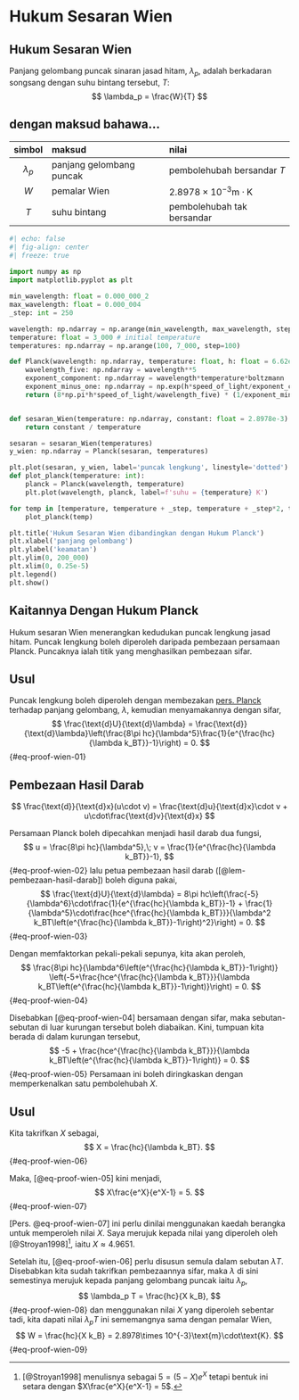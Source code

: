 # Hukum Sesaran Wien

:::::{.callout-note appearance="minimal"}
##
::::{#thm-sesaran-wien}
## Hukum Sesaran Wien
Panjang gelombang puncak sinaran jasad hitam, $\lambda_p$, adalah berkadaran songsang dengan suhu bintang tersebut, $T$:
$$
    \lambda_p = \frac{W}{T}
$$

:::{.callout-tip collapse=true}
## dengan maksud bahawa...

| simbol | maksud | nilai |
| :---: | :--- | :--- |
| $\lambda_p$ | panjang gelombang puncak | pembolehubah bersandar $T$ |
| $W$ | pemalar Wien | $2.8978\times 10^{−3} \text{m}\cdot\text{K}$ |
| $T$ | suhu bintang | pembolehubah tak bersandar |

:::
::::
:::::

```python
#| echo: false
#| fig-align: center
#| freeze: true
 
import numpy as np
import matplotlib.pyplot as plt

min_wavelength: float = 0.000_000_2
max_wavelength: float = 0.000_004
_step: int = 250

wavelength: np.ndarray = np.arange(min_wavelength, max_wavelength, step=0.2e-7)
temperature: float = 3_000 # initial temperature
temperatures: np.ndarray = np.arange(100, 7_000, step=100)

def Planck(wavelength: np.ndarray, temperature: float, h: float = 6.62e-34, boltzmann: float = 1.38e-23, speed_of_light: float = 3e8) -> np.ndarray:
    wavelength_five: np.ndarray = wavelength**5
    exponent_component: np.ndarray = wavelength*temperature*boltzmann
    exponent_minus_one: np.ndarray = np.exp(h*speed_of_light/exponent_component) - 1
    return (8*np.pi*h*speed_of_light/wavelength_five) * (1/exponent_minus_one)


def sesaran_Wien(temperature: np.ndarray, constant: float = 2.8978e-3) -> np.ndarray:
    return constant / temperature

sesaran = sesaran_Wien(temperatures)
y_wien: np.ndarray = Planck(sesaran, temperatures)

plt.plot(sesaran, y_wien, label='puncak lengkung', linestyle='dotted')
def plot_planck(temperature: int):
    planck = Planck(wavelength, temperature)
    plt.plot(wavelength, planck, label=f'suhu = {temperature} K')

for temp in [temperature, temperature + _step, temperature + _step*2, temperature + _step*3, temperature + _step*4][::-1]:
    plot_planck(temp)

plt.title('Hukum Sesaran Wien dibandingkan dengan Hukum Planck')
plt.xlabel('panjang gelombang')
plt.ylabel('keamatan')
plt.ylim(0, 200_000)
plt.xlim(0, 0.25e-5)
plt.legend()
plt.show()
```


## Kaitannya Dengan Hukum Planck

:::::{.proof}
Hukum sesaran Wien menerangkan kedudukan puncak lengkung jasad hitam. 
Puncak lengkung boleh diperoleh daripada pembezaan persamaan Planck. 
Puncaknya ialah titik yang menghasilkan pembezaan sifar.

:::{.callout-tip}
## Usul
Puncak lengkung boleh diperoleh dengan membezakan [pers. Planck](./Planck.qmd#hukum-planck) terhadap panjang gelombang, $\lambda$, kemudian menyamakannya dengan sifar,
$$
    \frac{\text{d}U}{\text{d}\lambda} = \frac{\text{d}}{\text{d}\lambda}\left(\frac{8\pi hc}{\lambda^5}\frac{1}{e^{\frac{hc}{\lambda k_BT}}-1}\right) = 0.
$${#eq-proof-wien-01}
:::


:::{#lem-pembezaan-hasil-darab .column-margin}
## Pembezaan Hasil Darab
$$
    \frac{\text{d}}{\text{d}x}(u\cdot v) = \frac{\text{d}u}{\text{d}x}\cdot v + u\cdot\frac{\text{d}v}{\text{d}x}
$$
:::

Persamaan Planck boleh dipecahkan menjadi hasil darab dua fungsi,
$$
    u = \frac{8\pi hc}{\lambda^5},\; v = \frac{1}{e^{\frac{hc}{\lambda k_BT}}-1},
$${#eq-proof-wien-02}
lalu petua pembezaan hasil darab ([@lem-pembezaan-hasil-darab]) boleh diguna pakai,
$$
    \frac{\text{d}U}{\text{d}\lambda} 
        = 8\pi hc\left(\frac{-5}{\lambda^6}\cdot\frac{1}{e^{\frac{hc}{\lambda k_BT}}-1} 
            + \frac{1}{\lambda^5}\cdot\frac{hce^{\frac{hc}{\lambda k_BT}}}{\lambda^2 k_BT\left(e^{\frac{hc}{\lambda k_BT}}-1\right)^2}\right) 
        = 0.
$${#eq-proof-wien-03}

Dengan memfaktorkan pekali-pekali sepunya, kita akan peroleh,
$$
    \frac{8\pi hc}{\lambda^6\left(e^{\frac{hc}{\lambda k_BT}}-1\right)}
        \left(-5+\frac{hce^{\frac{hc}{\lambda k_BT}}}{\lambda k_BT\left(e^{\frac{hc}{\lambda k_BT}}-1\right)}\right) 
        = 0.
$${#eq-proof-wien-04}

Disebabkan [@eq-proof-wien-04] bersamaan dengan sifar, maka sebutan-sebutan di luar kurungan tersebut boleh diabaikan. 
Kini, tumpuan kita berada di dalam kurungan tersebut,
$$
    -5 + \frac{hce^{\frac{hc}{\lambda k_BT}}}{\lambda k_BT\left(e^{\frac{hc}{\lambda k_BT}}-1\right)}
        = 0.
$${#eq-proof-wien-05}
Persamaan ini boleh diringkaskan dengan memperkenalkan satu pembolehubah $X$.

:::{.callout-tip}
## Usul
Kita takrifkan $X$ sebagai,
$$
    X = \frac{hc}{\lambda k_BT}.
$${#eq-proof-wien-06}
:::


Maka, [@eq-proof-wien-05] kini menjadi,
$$
    X\frac{e^X}{e^X-1} = 5.
$${#eq-proof-wien-07}

[Pers. @eq-proof-wien-07] ini perlu dinilai menggunakan kaedah berangka untuk memperoleh nilai $X$. 
Saya merujuk kepada nilai yang diperoleh oleh [@Stroyan1998]^[[@Stroyan1998] menulisnya sebagai $5=(5-X)e^X$ tetapi bentuk ini setara dengan $X\frac{e^X}{e^X-1} = 5$.], iaitu $X \approx 4.9651$.

Setelah itu, [@eq-proof-wien-06] perlu disusun semula dalam sebutan $\lambda T$. 
Disebabkan kita sudah takrifkan pembezaannya sifar, maka $\lambda$ di sini semestinya merujuk kepada panjang gelombang puncak iaitu $\lambda_p$,
$$
    \lambda_p T = \frac{hc}{X k_B},
$${#eq-proof-wien-08}
dan menggunakan nilai $X$ yang diperoleh sebentar tadi, kita dapati nilai $\lambda_p T$ ini sememangnya sama dengan pemalar Wien,
$$
    W = \frac{hc}{X k_B} = 2.8978\times 10^{-3}\text{m}\cdot\text{K}.
$${#eq-proof-wien-09}
:::::